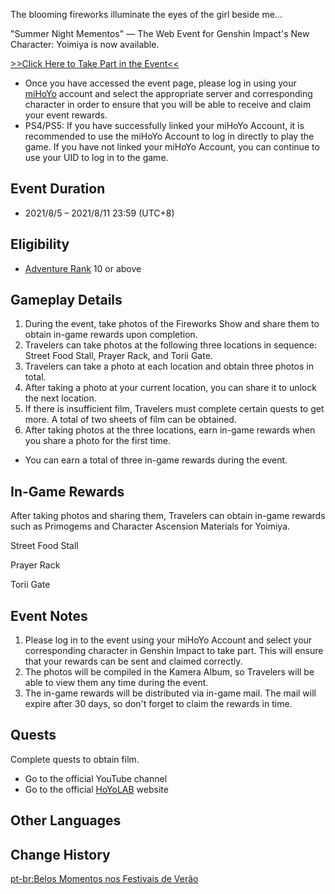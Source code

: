 {{EventTabs}}
{{Event
|name              = Summer Night Mementos
|image             = Summer Night Mementos.png
|type              = Web
|time_known        = yes
|time_start        = 2021-08-05 12:00:00
|time_start_offset = GMT+8
|time_end          = 2021-08-11 23:59:59
|time_end_offset   = GMT+8
|link              = https://www.hoyolab.com/article/640969
|link2             = https://webstatic-sea.mihoyo.com/ys/event/e20210805-yoimiya/index.html
|link2name         = Event Page
|characters        = Murakami; Traveler; Yoimiya
}}
The blooming fireworks illuminate the eyes of the girl beside me...

"Summer Night Mementos" &mdash; The Web Event for Genshin Impact's New Character: Yoimiya is now available.

[https://webstatic-sea.mihoyo.com/ys/event/e20210805-yoimiya/index.html >>Click Here to Take Part in the Event<<]
*Once you have accessed the event page, please log in using your [[miHoYo]] account and select the appropriate server and corresponding character in order to ensure that you will be able to receive and claim your event rewards.
*PS4/PS5: If you have successfully linked your miHoYo Account, it is recommended to use the miHoYo Account to log in directly to play the game. If you have not linked your miHoYo Account, you can continue to use your UID to log in to the game.

==Event Duration==
* 2021/8/5 – 2021/8/11 23:59 (UTC+8)

==Eligibility==
* [[Adventure Rank]] 10 or above

==Gameplay Details==
# During the event, take photos of the Fireworks Show and share them to obtain in-game rewards upon completion.
# Travelers can take photos at the following three locations in sequence: Street Food Stall, Prayer Rack, and Torii Gate.
# Travelers can take a photo at each location and obtain three photos in total.
# After taking a photo at your current location, you can share it to unlock the next location.
# If there is insufficient film, Travelers must complete certain quests to get more. A total of two sheets of film can be obtained.
# After taking photos at the three locations, earn in-game rewards when you share a photo for the first time.
* You can earn a total of three in-game rewards during the event.

==In-Game Rewards==
After taking photos and sharing them, Travelers can obtain in-game rewards such as Primogems and Character Ascension Materials for Yoimiya.

;Street Food Stall
{{Card|Primogem|10}}{{Card|Agnidus Agate Fragment|1}}{{Card|Mora|5,000}}
;Prayer Rack
{{Card|Primogem|10}}{{Card|Agnidus Agate Fragment|1}}{{Card|Mora|5,000}}
;Torii Gate
{{Card|Primogem|20}}{{Card|Agnidus Agate Fragment|1}}{{Card|Mora|10,000}}

==Event Notes==
# Please log in to the event using your miHoYo Account and select your corresponding character in Genshin Impact to take part. This will ensure that your rewards can be sent and claimed correctly.
# The photos will be compiled in the Kamera Album, so Travelers will be able to view them any time during the event.
# The in-game rewards will be distributed via in-game mail. The mail will expire after 30 days, so don't forget to claim the rewards in time.

==Quests==
Complete quests to obtain film.
*Go to the official YouTube channel
*Go to the official [[HoYoLAB]] website

==Other Languages==
{{Other Languages|default_hidden = 1
|en      = Summer Night Mementos
|zhs     = 夏祭留影
|zhs_rm  = Xiàjì Liúyǐng
|zht     = 夏祭留影
|zht_rm  = Xiàjì Liúyǐng
|ja      = 夏祭りの記念写真
|ja_rm   = Natsu Matsuri no Kinen Shashin{{Assumed}}
|ko      = 여름 {{tt|축제|祝祭}} {{tt|기념촬영|紀念撮影}}
|ko_rm   = Yeoreum Chukjje Ginyeomchwaryeong
|es      = Recuerdos de la Noche de Verano
|fr      = Souvenirs du festival d'été
|ru      = Воспоминания в летнюю ночь
|th      = ภาพทรงจำแห่งเทศกาลฤดูร้อน
|th_rm   = Phapho Trong Cham Haeng Thetkan Ridu Ron
|vi      = Ký Ức Đêm Hè
|de      = Sommerfestbilder
|id      = Memori Malam Musim Panas
|pt      = Belos Momentos nos Festivais de Verão
|tr      = 
|it      = 
}}

==Change History==
{{Change History|2.0}}

[[pt-br:Belos Momentos nos Festivais de Verão]]